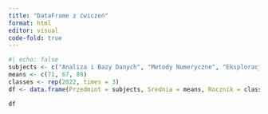 ---
title: "DataFrame z ćwiczeń"
format: html
editor: visual
code-fold: true
---

```{r}
#| echo: false
subjects <- c("Analiza i Bazy Danych", "Metody Numeryczne", "Eksploracja danych")
means <- c(71, 67, 89)
classes <- rep(2022, times = 3)
df <- data.frame(Przedmiot = subjects, Srednia = means, Rocznik = classes)

df
```
